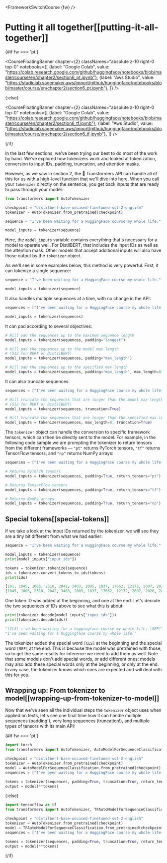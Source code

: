 <FrameworkSwitchCourse {fw} />

# Putting it all together[[putting-it-all-together]]

{#if fw === 'pt'}

<CourseFloatingBanner chapter={2}
  classNames="absolute z-10 right-0 top-0"
  notebooks={[
    {label: "Google Colab", value: "https://colab.research.google.com/github/huggingface/notebooks/blob/master/course/en/chapter2/section6_pt.ipynb"},
    {label: "Aws Studio", value: "https://studiolab.sagemaker.aws/import/github/huggingface/notebooks/blob/master/course/en/chapter2/section6_pt.ipynb"},
]} />

{:else}

<CourseFloatingBanner chapter={2}
  classNames="absolute z-10 right-0 top-0"
  notebooks={[
    {label: "Google Colab", value: "https://colab.research.google.com/github/huggingface/notebooks/blob/master/course/en/chapter2/section6_tf.ipynb"},
    {label: "Aws Studio", value: "https://studiolab.sagemaker.aws/import/github/huggingface/notebooks/blob/master/course/en/chapter2/section6_tf.ipynb"},
]} />

{/if}

In the last few sections, we've been trying our best to do most of the work by hand. We've explored how tokenizers work and looked at tokenization, conversion to input IDs, padding, truncation, and attention masks.

However, as we saw in section 2, the 🤗 Transformers API can handle all of this for us with a high-level function that we'll dive into here. When you call your `tokenizer` directly on the sentence, you get back inputs that are ready to pass through your model:

```py
from transformers import AutoTokenizer

checkpoint = "distilbert-base-uncased-finetuned-sst-2-english"
tokenizer = AutoTokenizer.from_pretrained(checkpoint)

sequence = "I've been waiting for a HuggingFace course my whole life."

model_inputs = tokenizer(sequence)
```

Here, the `model_inputs` variable contains everything that's necessary for a model to operate well. For DistilBERT, that includes the input IDs as well as the attention mask. Other models that accept additional inputs will also have those output by the `tokenizer` object.

As we'll see in some examples below, this method is very powerful. First, it can tokenize a single sequence:

```py
sequence = "I've been waiting for a HuggingFace course my whole life."

model_inputs = tokenizer(sequence)
```

It also handles multiple sequences at a time, with no change in the API:

```py
sequences = ["I've been waiting for a HuggingFace course my whole life.", "So have I!"]

model_inputs = tokenizer(sequences)
```

It can pad according to several objectives:

```py
# Will pad the sequences up to the maximum sequence length
model_inputs = tokenizer(sequences, padding="longest")

# Will pad the sequences up to the model max length
# (512 for BERT or DistilBERT)
model_inputs = tokenizer(sequences, padding="max_length")

# Will pad the sequences up to the specified max length
model_inputs = tokenizer(sequences, padding="max_length", max_length=8)
```

It can also truncate sequences:

```py
sequences = ["I've been waiting for a HuggingFace course my whole life.", "So have I!"]

# Will truncate the sequences that are longer than the model max length
# (512 for BERT or DistilBERT)
model_inputs = tokenizer(sequences, truncation=True)

# Will truncate the sequences that are longer than the specified max length
model_inputs = tokenizer(sequences, max_length=8, truncation=True)
```

The `tokenizer` object can handle the conversion to specific framework tensors, which can then be directly sent to the model. For example, in the following code sample we are prompting the tokenizer to return tensors from the different frameworks — `"pt"` returns PyTorch tensors, `"tf"` returns TensorFlow tensors, and `"np"` returns NumPy arrays:

```py
sequences = ["I've been waiting for a HuggingFace course my whole life.", "So have I!"]

# Returns PyTorch tensors
model_inputs = tokenizer(sequences, padding=True, return_tensors="pt")

# Returns TensorFlow tensors
model_inputs = tokenizer(sequences, padding=True, return_tensors="tf")

# Returns NumPy arrays
model_inputs = tokenizer(sequences, padding=True, return_tensors="np")
```

## Special tokens[[special-tokens]]

If we take a look at the input IDs returned by the tokenizer, we will see they are a tiny bit different from what we had earlier:

```py
sequence = "I've been waiting for a HuggingFace course my whole life."

model_inputs = tokenizer(sequence)
print(model_inputs["input_ids"])

tokens = tokenizer.tokenize(sequence)
ids = tokenizer.convert_tokens_to_ids(tokens)
print(ids)
```

```python out
[101, 1045, 1005, 2310, 2042, 3403, 2005, 1037, 17662, 12172, 2607, 2026, 2878, 2166, 1012, 102]
[1045, 1005, 2310, 2042, 3403, 2005, 1037, 17662, 12172, 2607, 2026, 2878, 2166, 1012]
```

One token ID was added at the beginning, and one at the end. Let's decode the two sequences of IDs above to see what this is about:

```py
print(tokenizer.decode(model_inputs["input_ids"]))
print(tokenizer.decode(ids))
```

```python out
"[CLS] i've been waiting for a huggingface course my whole life. [SEP]"
"i've been waiting for a huggingface course my whole life."
```

The tokenizer added the special word `[CLS]` at the beginning and the special word `[SEP]` at the end. This is because the model was pretrained with those, so to get the same results for inference we need to add them as well. Note that some models don't add special words, or add different ones; models may also add these special words only at the beginning, or only at the end. In any case, the tokenizer knows which ones are expected and will deal with this for you.

## Wrapping up: From tokenizer to model[[wrapping-up-from-tokenizer-to-model]]

Now that we've seen all the individual steps the `tokenizer` object uses when applied on texts, let's see one final time how it can handle multiple sequences (padding!), very long sequences (truncation!), and multiple types of tensors with its main API:

{#if fw === 'pt'}
```py
import torch
from transformers import AutoTokenizer, AutoModelForSequenceClassification

checkpoint = "distilbert-base-uncased-finetuned-sst-2-english"
tokenizer = AutoTokenizer.from_pretrained(checkpoint)
model = AutoModelForSequenceClassification.from_pretrained(checkpoint)
sequences = ["I've been waiting for a HuggingFace course my whole life.", "So have I!"]

tokens = tokenizer(sequences, padding=True, truncation=True, return_tensors="pt")
output = model(**tokens)
```
{:else}
```py
import tensorflow as tf
from transformers import AutoTokenizer, TFAutoModelForSequenceClassification

checkpoint = "distilbert-base-uncased-finetuned-sst-2-english"
tokenizer = AutoTokenizer.from_pretrained(checkpoint)
model = TFAutoModelForSequenceClassification.from_pretrained(checkpoint)
sequences = ["I've been waiting for a HuggingFace course my whole life.", "So have I!"]

tokens = tokenizer(sequences, padding=True, truncation=True, return_tensors="tf")
output = model(**tokens)
```
{/if}
